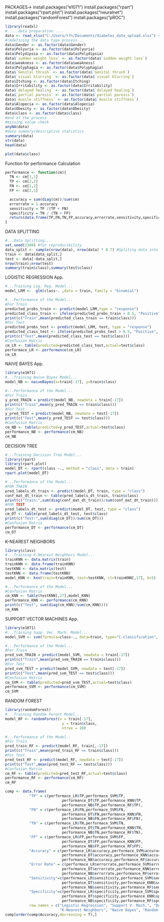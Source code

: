 
PACKAGES->
install.packages("e1071")
install.packages("rpart")
install.packages("rpart.plot")
install.packages("neuralnet")
install.packages("randomForest")
install.packages("pROC")


```{r}
library(readxl)
#.....data preparation.....
data <- read_xlsx("C:/Users/tfn/Documents/diabetes_data_upload.xlsx") #data asaigned to "data" variable
#redefining the data type process...
data$Gender <- as.factor(data$Gender)                              
data$Polyuria <- as.factor(data$Polyuria)                          
data$Polydipsia <- as.factor(data$Polydipsia)               
data$`sudden weight loss` <- as.factor(data$`sudden weight loss`)
data$weakness <- as.factor(data$weakness)
data$Polyphagia <- as.factor(data$Polyphagia)
data$`Genital thrush` <- as.factor(data$`Genital thrush`)
data$`visual blurring` <- as.factor(data$`visual blurring`)
data$Itching <- as.factor(data$Itching)
data$Irritability <- as.factor(data$Irritability)
data$`delayed healing` <- as.factor(data$`delayed healing`)
data$`partial paresis` <- as.factor(data$`partial paresis`)
data$`muscle stiffness` <- as.factor(data$`muscle stiffness`)
data$Alopecia <- as.factor(data$Alopecia)
data$Obesity <- as.factor(data$Obesity)
data$class <- as.factor(data$class)                                
#end of the process
#missing value check
anyNA(data)
#data summary/descriptive statistics
summary(data)                                                                 
str(data)
head(data)
```
```{r}
plot(data$class)
```

Function for performance Calculation
```{r}
performance <- function(cm){
  TN <- cm[1,1]
  TP <- cm[2,2]
  FN <- cm[1,2]
  FP <- cm[2,1]

  accuracy = sum(diag(cm))/sum(cm)
  errorrate = 1-accuracy
  sensitivity = TP /(TP + FN)
  specificity = TN / (TN + FP)
  return(data.frame(TP,FN,TN,FP,accuracy,errorrate,sensitivity,specificity))
}
```


DATA SPLITTING

```{r}
#...Data Splitting...
set.seed(2380) #for reproducibility
data_split <- sample(nrow(data), nrow(data) * 0.7) #Spliting data into two parts
train <- data[data_split,]
test <- data[-data_split,]
nrow(train);nrow(test)
summary(train$class);summary(test$class)
```

LOGISTIC REGRESSION App.

```{r}
#...Training Log. Reg. Model...
model_LRM <-  glm(class~. ,data = train, family = "binomial")
```

```{r}
#...Performance of the Model...
#For Train
predicted_probs_train <- predict(model_LRM,type = "response")
predicted_class_train <- ifelse(predicted_probs_train > 0.5, "Positive", "Negative")
print(c("Train",mean(predicted_class_train == train$class)))
#For Test
predicted_probs_test <- predict(model_LRM, test, type = "response")
predicted_class_test <- ifelse(predicted_probs_test > 0.5, "Positive", "Negative")
print(c("Test",mean(predicted_class_test == test$class)))
#Confusion Matrix
cm_LR <- table(predicted=predicted_class_test,actual=test$class)
performace_LR <- performance(cm_LR)
cm_LR
```





NAIVE BAYES App.
```{r}
library(e1071)
#...Training Naive Bayes Model...
model_NB <- naiveBayes(x=train[-17], y=train$class)
```

```{r}
#...Performance of the Model...
#For Train
y_pred_TRAIN = predict(model_NB, newdata = train[-17])
print(c("Train",mean(y_pred_TRAIN == train$class)))
#For Test
y_pred_TEST = predict(model_NB, newdata = test[-17])
print(c("Test",mean(y_pred_TEST == test$class)))
#Confusion Matrix
cm_NB <- table(predicted=y_pred_TEST,actual=test$class)
performance_NB <- performance(cm_NB)
cm_NB
```






DECISION TREE
```{r}
#...Training Decision Tree Model...
library(rpart)
library(rpart.plot)
model_DT <- rpart(class ~., method = "class", data = train)
rpart.plot(model_DT)
```
```{r}
#...Performance of the Model...
#FOR TRAIN
pred_labels_dt_train <- predict(model_DT, train, type = "class")
conf_mat_dt_train <- table(pred_labels_dt_train, train$class)
print(c("Train:",sum(diag(conf_mat_dt_train))/sum(conf_mat_dt_train)))
#FOR TEST
pred_labels_dt_test <- predict(model_DT, test, type = "class")
cm_DT <- table(pred_labels_dt_test, test$class)
print(c("Test:",sum(diag(cm_DT))/sum(cm_DT)))
#Confusion Matrix
performance_DT <- performance(cm_DT)
cm_DT
```


K-NEAREST NEIGHBORS

```{r}
library(class)
#...Training K-Nearest Neighbors Model...
trainKNN <- data.matrix(train)
trainKNN <- data.frame(trainKNN)
testKNN <- data.matrix(test)
testKNN <- data.frame(testKNN)
model_KNN <- knn(train=trainKNN, test=testKNN, cl=trainKNN[,17], k=5)
```

```{r}
#...Performance of the Model...
#Confusion Matrix
cm_KNN <- table(testKNN[,17],model_KNN)
performance_KNN <- performance(cm_KNN) 
print(c("Test", sum(diag(cm_KNN)/sum(cm_KNN))))
cm_KNN
```



SUPPORT VECTOR MACHINES App.
```{r}
library(e1071)
#...Training Supp. Vec. Mach. Model...
model_SVM <- svm(formula=class~., data=train, type="C-classification", kernel = "linear")
```

```{r}
#...Performance of the Model...
#For Train
pred_svm_TRAIN = predict(model_SVM, newdata = train[-17])
print(c("Train",mean(pred_svm_TRAIN == train$class)))
#For Test
pred_svm_TEST = predict(model_SVM, newdata = test[-17])
print(c("Test",mean(pred_svm_TEST == test$class)))
#Confusion Matrix
cm_SVM <- table(predicted=pred_svm_TEST,actual=test$class)
performace_SVM <- performance(cm_SVM)
cm_SVM
```




RANDOM FOREST


```{r}
library(randomForest)
#...Training Random Forest Model...
model_RF <- randomForest(x = train[-17],
                          y = train$class,
                          ntree = 10)
```

```{r}
#...Performance of the Model..
#For Train
pred_train_RF <- predict(model_RF, train[,-17])
print(c("Train",mean(pred_train_RF == train$class)))
#For Test
pred_test_RF <- predict(model_RF, newdata = test[-17])
print(c("Test",mean(pred_test_RF == test$class)))
#Confusion Matrix
cm_RF <- table(predicted=pred_test_RF,actual=test$class)
performance_RF <- performance(cm_RF)
cm_RF
```
```{r}
comp <- data.frame(
           "TP" = c(performace_LR$TP,performace_SVM$TP,
                          performance_DT$TP,performance_KNN$TP,
                          performance_NB$TP,performance_RF$TP),
           "FN" = c(performace_LR$FN,performace_SVM$FN,
                          performance_DT$FN,performance_KNN$FN,
                          performance_NB$FN,performance_RF$FN),
           "TN" = c(performace_LR$TN,performace_SVM$TN,
                          performance_DT$TN,performance_KNN$TN,
                          performance_NB$TN,performance_RF$TN),
           "FP" = c(performace_LR$FP,performace_SVM$FP,
                          performance_DT$FP,performance_KNN$FP,
                          performance_NB$FP,performance_RF$FP),
           "Accuracy" = c(performace_LR$accuracy,performace_SVM$accuracy,
                          performance_DT$accuracy,performance_KNN$accuracy,
                          performance_NB$accuracy,performance_RF$accuracy),
           "Error Rate" = c(performace_LR$errorrate,performace_SVM$errorrate,
                          performance_DT$errorrate,performance_KNN$errorrate,
                          performance_NB$errorrate,performance_RF$errorrate),
           "Sensitivity"=c(performace_LR$sensitivity,performace_SVM$sensitivity,
                          performance_DT$sensitivity,performance_KNN$sensitivity,
                          performance_NB$sensitivity,performance_RF$sensitivity),
           "Specificity"=c(performace_LR$specificity,performace_SVM$specificity,
                          performance_DT$specificity,performance_KNN$specificity,
                          performance_NB$specificity,performance_RF$specificity),
           row.names = c("Logistic Regression", "Support V. Mach.", "Decision Trees",
                         "K-Nearest Neighbors", "Naive Bayes", "Random Forest"))
comp[order(comp$Accuracy,decreasing = T),]
```






